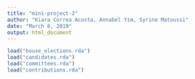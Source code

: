 ```yaml
---
title: "mini-project-2"
author: "Kiara Correa Acosta, Annabel Yim, Syrine Matoussi"
date: "March 8, 2019"
output: html_document
---
```


```r
load("house_elections.rda")
load("candidates.rda")
load("committees.rda")
load("contributions.rda")

```
